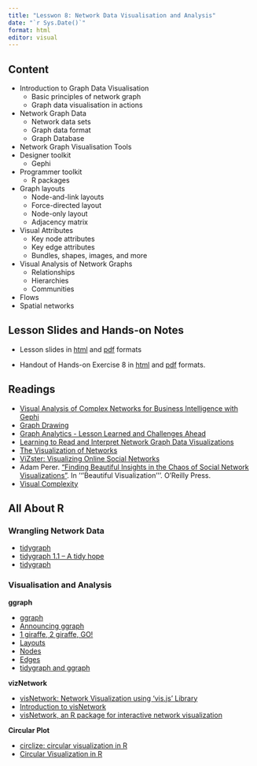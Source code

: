 ```yaml
---
title: "Lesswon 8: Network Data Visualisation and Analysis"
date: "`r Sys.Date()`"
format: html
editor: visual
---
```


## Content

-   Introduction to Graph Data Visualisation
    -   Basic principles of network graph
    -   Graph data visualisation in actions
-   Network Graph Data
    -   Network data sets
    -   Graph data format
    -   Graph Database
-   Network Graph Visualisation Tools
-   Designer toolkit
    -   Gephi
-   Programmer toolkit
    -   R packages
-   Graph layouts
    -   Node-and-link layouts
    -   Force-directed layout
    -   Node-only layout
    -   Adjacency matrix
-   Visual Attributes
    -   Key node attributes
    -   Key edge attributes
    -   Bundles, shapes, images, and more
-   Visual Analysis of Network Graphs
    -   Relationships
    -   Hierarchies
    -   Communities
-   Flows
-   Spatial networks

## Lesson Slides and Hands-on Notes

-   Lesson slides in [html](../lesson/Lesson08/Lesson08-NetworkVA.html) and [pdf](../lesson/Lesson08/Lesson08-NetworkVA.pdf) formats

-   Handout of Hands-on Exercise 8 in [html](../Hands-on_Ex/Hands-on_Ex08/Hands-on_Ex08.html) and [pdf](../Hands-on_Ex/Hands-on_Ex08/Hands-on_Ex08.pdf) formats.

## Readings

-   [Visual Analysis of Complex Networks for Business Intelligence with Gephi](https://hal.archives-ouvertes.fr/hal-00828795/document)
-   [Graph Drawing](http://en.wikipedia.org/wiki/Graph_drawing)
-   [Graph Analytics - Lesson Learned and Challenges Ahead](https://www.cs.umd.edu/users/ben/papers/Wong2011Graph.pdf)
-   [Learning to Read and Interpret Network Graph Data Visualizations](http://noduslabs.com/cases/learn-read-interpret-network-graphs-data-visualization/)
-   [The Visualization of Networks](http://www.vismaster.eu/news/von/)
-   [ViZster: Visualizing Online Social Networks](http://hci.stanford.edu/jheer/projects/vizster/early_design/)
-   Adam Perer. ["Finding Beautiful Insights in the Chaos of Social Network Visualizations"](http://perer.org/papers/adamPerer-BV_ch10.pdf). In '''Beautiful Visualization'''. O'Reilly Press.
-   [Visual Complexity](http://www.visualcomplexity.com/vc/)

## All About R

### Wrangling Network Data

-   [tidygraph](https://www.data-imaginist.com/2017/introducing-tidygraph/%20Introducing)
-   [tidygraph 1.1 -- A tidy hope](https://www.data-imaginist.com/2018/tidygraph-1-1-a-tidy-hope/)
-   [tidygraph](https://tidygraph.data-imaginist.com/)

### Visualisation and Analysis

**ggraph**

-   [ggraph](https://ggraph.data-imaginist.com/)
-   [Announcing ggraph](https://www.data-imaginist.com/2017/announcing-ggraph/)
-   [1 giraffe, 2 giraffe, GO!](https://www.data-imaginist.com/2019/1-giraffe-2-giraffe-go/)
-   [Layouts](https://ggraph.data-imaginist.com/articles/Layouts.html)
-   [Nodes](https://ggraph.data-imaginist.com/articles/Nodes.html)
-   [Edges](https://ggraph.data-imaginist.com/articles/Edges.html)
-   [tidygraph and ggraph](https://ggraph.data-imaginist.com/articles/tidygraph.html)

**vizNetwork**

-   [visNetwork: Network Visualization using 'vis.js' Library](https://cran.r-project.org/web/packages/visNetwork/index.html)
-   [Introduction to visNetwork](https://cran.r-project.org/web/packages/visNetwork/vignettes/Introduction-to-visNetwork.html)
-   [visNetwork, an R package for interactive network visualization](http://datastorm-open.github.io/visNetwork/)

**Circular Plot**

-   [circlize: circular visualization in R](https://cran.r-project.org/web/packages/circlize/index.html)
-   [Circular Visualization in R](https://jokergoo.github.io/circlize_book/book/)
